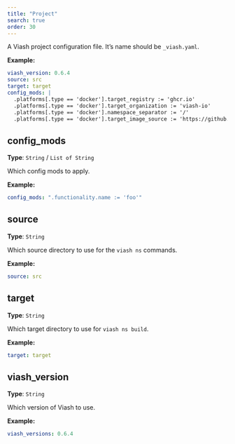 ```yaml
---
title: "Project"
search: true
order: 30
---
```


A Viash project configuration file. It's name should be `_viash.yaml`.

**Example:**

```yaml
viash_version: 0.6.4
source: src
target: target
config_mods: |
  .platforms[.type == 'docker'].target_registry := 'ghcr.io'
  .platforms[.type == 'docker'].target_organization := 'viash-io'
  .platforms[.type == 'docker'].namespace_separator := '/'
  .platforms[.type == 'docker'].target_image_source := 'https://github.com/viash-io/viash'

```

## config_mods

**Type**: `String` / `List of String`

Which config mods to apply.

**Example:**

```yaml
config_mods: ".functionality.name := 'foo'"
```

## source

**Type**: `String`

Which source directory to use for the `viash ns` commands.

**Example:**

```yaml
source: src
```

## target

**Type**: `String`

Which target directory to use for `viash ns build`.

**Example:**

```yaml
target: target
```

## viash_version

**Type**: `String`

Which version of Viash to use.

**Example:**

```yaml
viash_versions: 0.6.4
```

